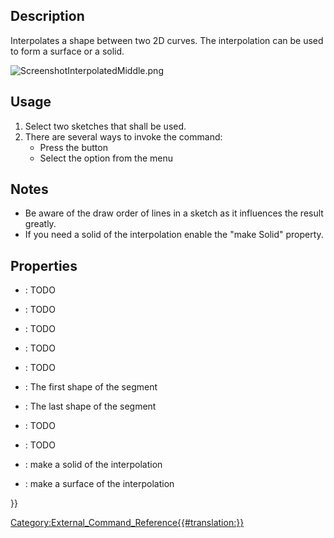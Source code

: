 <languages/>
<translate>

{{Docnav
|[[CurvedShapes_CurvedSegment|CurvedSegment]]
|[[CurvedShapes_SurfaceCut|SurfaceCut]]
|[[CurvedShapes_Workbench|CurvedShapes]]
|IconL=CurvedShapes_CurvedSegment.svg
|IconR=CurvedShapes_SurfaceCut.svg
|IconC=CurvedShapes_workbench_icon.svg
}}

{{GuiCommand
|Name=CurvedShapes InterpolatedMiddle
|MenuLocation=Curved Shapes → Interpolated Middle
|Workbenches=[[CurvedShapes_Workbench|CurvedShapes]]
|Shortcut=
|SeeAlso=
}}

==Description==

Interpolates a shape between two 2D curves. The interpolation can be used to form a surface or a solid.

</translate>
[[File:ScreenshotInterpolatedMiddle.png|none|thumb]]
<translate>
{{Caption|Image of a simple FreeCAD project with two sketches using the InterpolatedMiddle tool}}

==Usage==

# Select two sketches that shall be used.
# There are several ways to invoke the command:
#* Press the {{Button|[[Image:CurvedShapes_InterpolatedMiddle.svg|16px]] [[CurvedShapes_InterpolatedMiddle|Interpolated Middle]]}} button
#* Select the {{MenuCommand|Curved Shapes → [[Image:CurvedShapes_InterpolatedMiddle.svg|16px]] Interpolated Middle}} option from the menu

==Notes==

* Be aware of the draw order of lines in a sketch as it influences the result greatly.
* If you need a solid of the interpolation enable the "make Solid" property.

==Properties==

{{Properties_Title|Interpolated Middle}}

* {{PropertyData|Interpolation Points}}: TODO
* {{PropertyData|Loft Max Degree}}: TODO
* {{PropertyData|Max Loft Size}}: TODO
* {{PropertyData|Normal Shape1}}: TODO
* {{PropertyData|Normal Shape2}}: TODO
* {{PropertyData|Shape1}}: The first shape of the segment
* {{PropertyData|Shape2}}: The last shape of the segment
* {{PropertyData|Twist}}: TODO
* {{PropertyData|Twist Reverse}}: TODO
* {{PropertyData|make Solid}}: make a solid of the interpolation
* {{PropertyData|make Surface}}: make a surface of the interpolation


{{Docnav
|[[CurvedShapes_CurvedSegment|CurvedSegment]]
|[[CurvedShapes_SurfaceCut|SurfaceCut]]
|[[CurvedShapes_Workbench|CurvedShapes]]
|IconL=CurvedShapes_CurvedSegment.svg
|IconR=CurvedShapes_SurfaceCut.svg
|IconC=CurvedShapes_workbench_icon.svg
}}

</translate>
{{Userdocnavi{{#translation:}}}}
[[Category:External_Command_Reference{{#translation:}}]]
